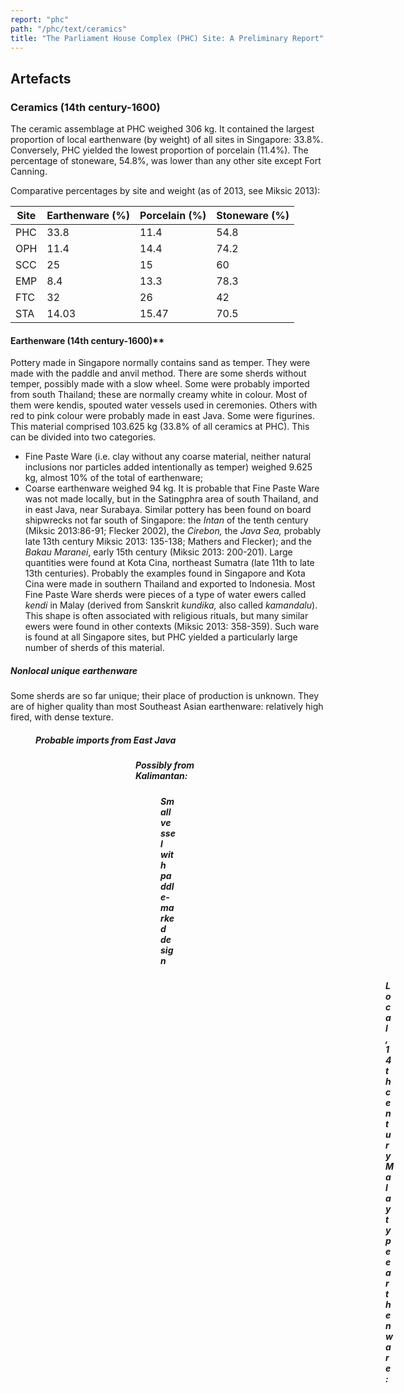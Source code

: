 ```yaml
---
report: "phc"
path: "/phc/text/ceramics"
title: "The Parliament House Complex (PHC) Site: A Preliminary Report"
---
```


## Artefacts

### Ceramics (14th century-1600)
The ceramic assemblage at PHC weighed 306 kg. It contained the largest proportion of local earthenware (by weight) of all sites in Singapore: 33.8%. Conversely, PHC yielded the lowest proportion of porcelain (11.4%). The percentage of stoneware, 54.8%, was lower than any other site except Fort Canning. 

Comparative percentages by site and weight (as of 2013, see Miksic 2013):


| Site | Earthenware (%) | Porcelain (%) | Stoneware (%) |
|----------|-----------------|---------------|---------------|
| PHC      | 33.8            | 11.4          | 54.8          |
| OPH      | 11.4            | 14.4          | 74.2          |
| SCC      | 25              | 15            | 60            |
| EMP      | 8.4             | 13.3          | 78.3          |
| FTC      | 32              | 26            | 42            |
| STA      | 14.03           | 15.47         | 70.5          |

#### Earthenware (14th century-1600)**
Pottery made in Singapore normally contains sand as temper. They were made with the paddle and anvil method. There are some sherds without temper, possibly made with a slow wheel. Some were probably imported from south Thailand; these are normally creamy white in colour. Most of them were kendis, spouted water vessels used in ceremonies. Others with red to pink colour were probably made in east Java. Some were figurines.	 
This material comprised 103.625 kg (33.8% of all ceramics at PHC). This can be divided into two categories. 
- Fine Paste Ware (i.e. clay without any coarse material, neither natural inclusions nor particles added intentionally as temper) weighed 9.625 kg, almost 10% of the total of earthenware; 
- Coarse earthenware weighed 94 kg. 
It is probable that Fine Paste Ware was not made locally, but in the Satingphra area of south Thailand, and in east Java, near Surabaya. Similar pottery has been found on board shipwrecks not far south of Singapore: the *Intan* of the tenth century (Miksic 2013:86-91; Flecker 2002), the *Cirebon,* the *Java Sea,* probably late 13th century Miksic 2013: 135-138; Mathers and Flecker); and the *Bakau Maranei*, early 15th century (Miksic 2013: 200-201). Large quantities were found at Kota Cina, northeast Sumatra (late 11th to late 13th centuries). Probably the examples found in Singapore and Kota Cina were made in southern Thailand and exported to Indonesia. 
Most Fine Paste Ware sherds were pieces of a type of water ewers called *kendi* in Malay (derived from Sanskrit *kundika,* also called *kamandalu*). This shape is often associated with religious rituals, but many similar ewers were found in other contexts (Miksic 2013: 358-359). Such ware is found at all Singapore sites, but PHC yielded a particularly large number of sherds of this material.

<!-- insert data PHC Earthenware Fine Paste 14th c-1600 PHCFPE0001-0071 -->

<!-- insert data PHC Earthenware Tempered 14th c-1600 PHCTE0001-0854 -->


##### Nonlocal unique earthenware
Some sherds are so far unique; their place of production is unknown. They are of higher quality than most Southeast Asian earthenware: relatively high fired, with dense texture.

<Figure
img="Figure-30-DSC01447-unknown-origin,-poss-India.jpg"
caption="Figure 30 Fine bodied ware, black exterior, incised crisscrossing lines. The sherd was recovered from PHC Sq 4."
/> 


##### Probable imports from East Java

<Figure
img="Figure-31-DSC05620-poss-Javanese.jpg"
caption="Figure 31 Fine Pink ware with moulded decoration."
/> 

<Figure
img="Figure-32-terracotta-head-Java.jpg"
caption="Figure 32 Terracotta clay head of figurine with iron adhesion, PHC X." 
/>

<Figure
img="Figure-33-DSC01277.jpg"
caption="Figures 33 and 34 Fine orange terracotta head, hollow, from PHC T2 IV (1)."
/> 

<Figure
img="Figure-34-DSC01278.jpg"
caption="Figures 33 and 34 Fine orange terracotta head, hollow, from PHC T2 IV (1)."
/> 

##### Possibly from Kalimantan:
<Figure
img="Figure-35-9.16-paddlemarked-sherd.jpg"
caption="Figure 35 Large jar fragment, impressed/paddle-marked design."
/>


##### Small vessel with paddle-marked design

<Figure
img="Figure-36-DSC08152.jpg"
caption="Figure 36 Fine Paste earthenware sherds with stabbed design, incised decoration and punctated circles."
/> 


<Figure
img="Figure-37-PHC-sq-12-spit3.jpg"
caption="Figure 37 Fine paste sherd with stabbed design, moulded square from PHC sq 12 spit 3."
/>

<Figure
img="Figure-38-DSC00582.jpg"
caption="Figure 38 Orange, paddle-marked, tempered earthenware sherd with designs of U-shaped loops PHC 12/13 Spit 3."
/> 

<Figure
img="Figure-39-DSC01443.jpg"
caption="Figure 39 Another example of orange, paddle-impressed tempered earthenware with U-shaped loop decoration."
/> 

<Figure
img="Figure-40-DSC00965.jpg"
caption="Figure 40 Tempered earthenware body sherd from PHC Square I Spit 4 with fine pointillistic décor."
/> 

<Figure
img="Figure-41-DSC01229.jpg"
caption="Figure 41 Orange fine tempered earthenware sherd with paddle-impressed decoration of squares and X’s, PHC Square 11 Spit 2."
/> 

<Figure
img="Figure-42-DSC01455.jpg"
caption="Figure 42 Tempered earthenware from PHC Square 11 Spit 1 bearing decoration of bird and sun motif."
/> 

<Figure
img="Figure-43-DSC01462.jpg"
caption="Figure 43 Orange tempered earthenware with paddle-marked decorations and sharp ridges from PHC T2."
/> 

<Figure
img="Figure-44-DSC04302.jpg-and-Figure-45-DSC04303.jpg"
caption="Figure 44 Hard gray earthenware bearing decoration of parallel incised lines, PHC salvage. Exterior and interior views."
/> 


##### Local, 14th century Malay type earthenware:

<Figure
img="Figure-46-DSC00560.jpg"
caption="Figure 46 Earthenware sherd containing design of incised crisscrossing lines, a possible lid, from PHC Sq 13 Spit 3."
/> 

<Figure
img="Figure-47-DSC00563-14-Spit-3.jpg"
caption="Figure 47 Orange slipped earthenware rim sherd with flange and incised lines decoration, PHC Sq. 14 Spit 3."
/> 

<Figure
img="Figure-48-DSC00818.jpg"
caption="Figure 48 Sherd with paddle-marked straight lines motif, PHC Sq 14 Spit 5."
/> 

<Figure
img="Figure-49-DSC01456.jpg"
caption="Figure 49 Flanged pot rims with stabbed décor, PHC salvage context."
/> 

<Figure
img="Figure-50-DSC04429.jpg"
caption="Figure 50 Eleven tempered paddle-marked carinated earthenware sherds."
/> 

##### Other types of earthenware:
<Figure
img="Figure-51-DSC05402.jpg"
caption="Figure 51 Find from no context: conical-shaped cup, probably a crucible; modern?"
/>

#### Chinese Ceramics (14th-20th centuries) 
This category consists of porcelain weighing 35 kg (11.4% of ceramics at PHC) and stoneware weighing 167 kg (54.8%). This data can be interpreted in several ways. Porcelain would be more likely to be found in habitation areas than in industrial zones. The high proportion of local pottery in comparison with Chinese wares at PHC is consistent with the large quantity of metal objects there: both are likely to be associated with workshops rather than residences or ceremonial districts. This is not to say that the site of PHC was poor in the variety or value of ceramics found at the site; PHC yielded examples of high-quality Chinese ware, although not as numerous as earthenware.

##### Chinese Porcelain (14th\-century)

###### Iron-Spotted *Qingbai*
One of the star pieces from PHC is a specimen of iron-spotted qingbai ware in the form of a fragment of small dish (brush washer?) with boys playing in a lotus pond (found in square T2). This is the only specimen of this unusual type of object found in Singapore until now.

<Figure
img="Figure-52-boys-2.jpg"
caption="Figures 52 and 53 Boys and lotus pond"
/> 

<Figure
img="Figure-53-boys-lotus-pond.jpg"
caption="Figures 52 and 53 Boys and lotus pond"
/> 


Other iron-spotted *qingbai* items include a tiny round lid for a bottle (not found in context), 

<Figure
img="Figure-54-DSC05279-Iron-Spotted-lid.jpg"
caption="Figure 54 Iron-spotted *qingbai* lid"
/> 
<Figure
img="Figure-55-DSC05277.jpg"
caption="Figures 55 Another iron-spotted *qingbai* lid"
/> 

Other examples include a lid for a small bottle and a rim of a small bottle with loop (no context).

###### Underglaze Copper Red*
This is another type of rare decorative porcelain made during the Yuan Dynasty. Only small items were made from this material. Examples include the body sherd (see Figure 56). The sherds are mainly small jarlets made in two parts; some were ewers with spouts.

<Figure
img="Figure-56-DSC04393-PHC-VI-1.jpg"
caption="Figure 56 Example of a copper-red porcelain sherd from PHC."
/> 


###### White Glazed Ware
The PHC assemblage included a large range of good to excellent quality white ware. White-glazed items perhaps made at Dehua or Jingdezhen include the head and torso of a young boy (Miksic 2013: 6.08). 

<Figure
img="Figure-57-6.08-PHC-head.jpg"
caption="Figure 57 White porcelain head"
/> 


<Figure
img="Figure-58-6.08-PHC-torso.jpg"
caption="Figure 58 White porcelain torso of a figurine."
/> 


Another white-glazed object is the base of a stem-cup for drinking wine (DSC01296). It is tempting but probably wrong to imagine the copper-smiths imbibing wine from porcelain stem-cups at the end of a hard day at the forge. Another small cup has a stamp with five characters (see Miksic 2013: 6.08).

<Figure
img="Figure-59-stem-cup-base-DSC01296.jpg"
caption="Figure 59 base of a white porcelain stem cup."
/> 


Other delicate white wares more closely associated with feminine than masculine taste include a *qingbai* lid for a small round container for such substances as cosmetics (Figure 60\) and a very finely-made lid for a larger covered box, probably made at Dehua (Figure 61 showing sherd recovered from Square 3 Spits 1-2). Among the enigmatic sherds which normally appear at any site from the premodern period in Singapore is a flat sherd of an unknown object with a brownish-white glaze and raised decoration consisting of thin squiggly lines (excavated from PHC 5/4, see Figure 62).

<Figure
img="Figure-60-DSC04320.jpg"
caption="Figure 60 Examples of white porcelain sherds from PHC"
/> 

<Figure
img="Figure-61-DSC04412.jpg"
caption="Figure 61 More examples of white porcelain sherds from PHC"
/> 

<Figure
img="Figure-62-DSC04401.jpg"
caption="Figure 62 Yet more examples of white porcelain sherds from PHC"
/>

<Figure
img="Figure-63-Ding-type-SQ5-Spit-0.jpg"
caption="Figure 63 Example of a Ding type ware, from PHC Sq 5, Spit 0."
/> 


###### Green Porcelain*
Most examples of this material found at PHC were made in the 14th century in Fujian or Zhejiang. There are some special pieces of this ware, but most were common bowls.

Special pieces include:

<Figure
img="Figure-64-lid.jpg"
caption="Figure 64 A jar lid with applique motifs."
/> 

<Figure
img="Figure-65-DSC01231-fish-tail-in-relief.jpg"
caption="Figure 65 Figure 65 Fish tail in relief."/>
/> 

<Figure
img="Figure-66-DSC00593-PHC018-PHC-5-spit-0.jpg"
caption="Figure 66 Flat base without foot."
/> 


Bowls: 
<Figure
img="Figure-67-DSC00948-PHC-12-s3.jpg"
caption="Figure 67 Impressed flower and leaf pattern (PHC 12 spit 3)."
/> 

###### White Ware Decorated with Underglaze Cobalt Blue Designs (blue and white porcelain)

	A few pieces of this type of ware were made in the Tang Dynasty, but this style only caught on in the export market starting around 1325\. Examples with underglaze blue decoration were relatively rare at PHC. Nevertheless, several unusually elaborate shapes were discovered there.

<Figure
img="Figure-68-PHC-sq-3-spit-0.jpg"
caption="Figure 68 Rim of “Monk’s cap” bottle PHC Sq 3 Spit 0"
/>

<Figure
img="Figure-69-DSC00024.jpg"
caption="Figure 69 Jingdezhen blue and white bowls with blackberry vines on exterior, from PHC T3 Spit 3."
/> 

<Figure
img="Figure-70-DSC01034.jpg"
caption="Figure 70 Vase bottle with restricted neck."
/> 

<Figure
img="Figure-71-PHC-bw-applique.jpg"
caption="Figure 71 Fragment with yellowish-white glaze, unique applique decoration."
/> 

<Figure
img="Figure-72-DSC01040.jpg"
caption="Figure 72 Mouth of bottle with blackberry vines."
/> 


###### Porcelain *“gacuk”*

This Indonesian word denotes sherds of Chinese porcelain, stoneware, and locally produced earthenware sherds which have been intentionally chipped to create discs. Similar items have been found at the contemporary site of Trowulan in Java. Their function(s) is (are) unknown. They may have been used as a low-level medium of exchange, or possibly as game pieces.

###### Ming Porcelain (15th Century)
Singapore was an important part of the Melakan thalassocracy. It appears in the *Malay Annals* (Raffles MS 18 recension) as the home of the greatest Malay hero, Hang Tuah (who was transformed into a Bugis noble from South Sulawesi in the later Shellabear recension). Portuguese sources also refer to a great warrior without giving his name. After the fall of Melaka, he returned to his home in Singapore (Miksic 2013: 146, 153, 160, 196). 
Sites with early Ming porcelain are rare. Roxana Brown referred to the Ming Gap as a period beginning in 1368 when Chinese ceramics become rare, both on land and in sites underwater. This scarcity reached its maximum in the mid to late 15th century. Thereafter the supply of porcelain began to increase, but only returned to its former level after 1567, when the Ming ban on foreign trade was lifted. (Miksic 2013: 198, 208, 400). Singapore is one of the rare places where 15th\-century porcelain has been found in relatively large quantity. It is difficult to distinguish early Ming white porcelain from late Yuan examples, but at PHC, one of the more interesting examples of 15th\-century Chinese porcelain is a small white cup with a Chinese stamp on the base (Miksic 2013: 6.08). 
Early Ming blue and white ware on the other hand is easier to date. Examples of this ware at PHC are numerous (although no statistics are yet available). Most of the examples identified at this time are small bowls. Two unique sherds, a base and a body sherd, form part of a large bowl. The material and designs are significantly inferior to the other Ming sherds from PHC. This vessel clearly comes from another kiln site, probably located in Fujian.

Examples: 
<Figure
img="Figure-73-DSC01040.jpg"
caption="Figures 73 Example of Ming Blue and White porcelain"
/>

<Figure
img="Figure-74-PHC-BW-MING-T2.jpg"
caption="Figure 74 Example of Ming Blue and White porcelain."
/>

<Figure
img="Figure-75-PHC-BW-MING-032-DTAIL.jpg"
caption="Figure 75 Example of Ming Blue and White porcelain."
/>

<Figure
img="Figure-76-DSC05268.jpg"
caption="Figure 76 Example of Ming Blue and White porcelain."/>

<Figure
img="Figure-77-DSC05270-character.jpg"
caption="Figure 77 Example of Ming Blue and White porcelain."/>



One very fine sherd once formed part of a small bottle. Its decoration combines underglaze iron spots with overglaze enamel. Some fragments of yellow enamel still remain; others have left “ghosts” behind which were probably green, suggesting leaves and vines.

###### Chinese Stoneware (14th century-1600)
Usually comprising storage jars and other utilitarian vessels, they mainly consist of two types: buff and brittle ware. Buff ware is mainly associated with Guangdong, whereas brittle ware is known from Fujian. 
Buff ware was mainly used for utilitarian objects such as jars and basins. Glazes were mainly light brown to green. Lugs for tying lids to jars were modelled to resemble dragons. One example (Figure 78\) also bore incised decoration. Chinese characters were sometimes stamped between the lugs; these may have been meant to identify specific shops. Sometimes the potters carved a design through the glaze to create a contrasting pattern.

<Figure
img="Figure-78-DSC05234-PHC-0-buff.jpg"
caption="Figure 78 Buff stoneware sherd with lug from PHC salvage"
/> 

<Figure
img="Figure-79-DSC00975-spit-0.jpg"
caption="Figure 79 Buff stoneware sherd with lug and stamped character."
/> 

Brittle ware jars are less common. Brittle ware bottles however are quite numerous. They were probably designed to contain mercury (Treloar 1974). Numerous examples have been found in Singapore, including a cache of a dozen unbroken examples at OPH (Miksic 2013: 315-318; “mercury jars” from OPH). Mercury is a volatile metal and is rarely preserved in archaeological sites, so proof that these bottles functioned as containers for mercury is inferred from their form. They are plain but sturdy vessels and were reused for many purposes. One example found at PHC (Figure 80; from PHC IV/4) still contains calcium. It was probably obtained from grinding shells of molluscs. This practice is still practised today in the Straits of Melaka, where the lime thus produced is mixed with other condiments as part of the popular pastime of betel chewing (the name is taken from the leaf which is used as a wrapper).

<Figure
img="Figure-80-DSC01273.jpg"
caption="Figure 80 Base of mercury jar."
/> 

One sherd of a jar has *sgraffiato* decoration created by carving a linear design through the brown glaze, revealing the light buff clay beneath it. 

<Figure
img="Figure-81-DSC01450.jpg"
caption="Figure 81 stoneware sherd with *sgraffiato* decoration."
/> 

#### Thai Stoneware (15th\-16th century)
This sherd is part of the lower half of a covered box. It was made in Sawankhalok in the 15th century (see Figure 82, sherd from PHC Sq 2 Spit 1).

<Figure
img="Figure-82-DSC05213-Sukhothai-II-1.jpg"
caption="Figure 82 Sukhothai ware from PHC Sq 2 Spit 1."
/> 


#### Vietnamese Glazed Ware (15th\-16th century)
During the 15th century, when very few Chinese ceramics were exported, kilns in north Vietnam produced good quality ware decorated with cobalt blue. This ware was exported to many parts of Southeast Asia.

<Figure
img="Figure-83-Vietnamese-sancai-enamel-PHC-0.jpg"
caption="Figure 83 Lid of a covered box, *sancai* (three-colour) ware."
/> 

<Figure
img="Figure-84-Vietnamese-blue-and-white-base.jpg"
caption="Figure 84 Base of a covered box PHC Sq 1, Spit 1."
/> 


#### Unknown Wares (14th century-1600)

<Figure
img="Figure-85-DSC01370..jpg"
caption="Figure 85 Eleven fragments of unknown origin, possibly Middle Eastern, green, brown, yellow glaze: from PHC Sq 4, Spits 2-3."
/> 

<Figure
img="Figure-86-lead-green-bird-wing-DSC04460-E3-spit-1.jpg"
caption="Figure 86 Lead green fragment of a bird image, from PHC E3 Spit 1."
/> 

<Figure
img="Figure-87-DSC04423-black-on-green.jpg"
caption="Figure 87 Black motif painted on green background, from PHC Sq 3 Spit 2."
/> 


*Middle Eastern?*
<Figure
img="Figure-88-DSC01353.jpg"
caption="Figure 88 Probably of Middle Eastern origin."
/> 

One sherd may have come from Persia. It has a pink biscuit which once had a black and green painted design, which has partially flaked off, from PHC SQ 12-13 Spit 1+2.

<Figure
img="Figure-89-DSC01322.jpg"
caption="Figure 89 Persian sherd from PHC."
/> 


### Ceramics (19th\-20th century)** 
#### Chinese Ceramics (19th\-20th century) 
##### Chinese Porcelain* 
	Examples of 19th\-20th century Chinese porcelain comprises Qing dynasty wares, such as blue and white, enamelware, and polychrome ware etc:

<Figure
img="Figure-90-DSC05300-wood-block-printed.jpg"
caption="Figure 90 Qing-dynasty blue and white porcelain sherds (wood block printed)."
/> 


<Figure
img="Figure-91-DSC05304-19c-enamel.jpg"
caption="Figure 91 Example of 19th\-century enamel ware."
/> 

<Figure
img="Figure-92-DSC05308-19c-polychrome.jpg"
caption="Figure 92 Example of 19th\-century polychrome porcelain."
/> 

<Figure
img="Figure-93-DSC05329-White-lid.jpg"
caption="Figure 93 Example of a white Chinese porcelain lid, late 19th-early 20th century."
/>

##### Chinese Stoneware
Brown-glazed stoneware vessel with handles in the shape of fish.

#### European Ceramics (19th\-20th century)*
Two pipes made for smoking tobacco were discovered. One bears the imprint “Davidson Glasgow”. 

<Figure
img="Figure-94-DSC04306.jpg"
caption="Figures 94 and 95 European clay pipes"
/> 

<Figure
img="Figure-95-DSC04307.jpg"
caption="Figures 94 and 95 European clay pipes"
/> 


The other has no inscription, but has milling marks along the rim of the bowl. Another artefact consists of the neck and rim of a bottle, probably for ginger beer. It has a creamy white body covered by a light brown glaze. A section of copper wire wound around the neck was used to keep a cork in place.

<Figure
img="Figure-96-stoneware-bottle-with-wire.jpg"
caption="Figure 96 stoneware bottle with wire."
/>

Other examples:

<Figure
img="Figure-97-DSC05331-PHC-0-gaudy-Dutch.jpg"
caption="Figures 97-99 Examples of Gaudy Dutch blue transfer-printed, and red transfer printed wares."
/>


<Figure
img="Figure-98-DSC05346-PHC-0.jpg"
caption="Figures 97-99 Examples of Gaudy Dutch blue transfer-printed, and red transfer printed wares."
/>

<Figure
img="Figure-99-DSC05348-PHC-0.jpg"
caption="Figures 97-99 Examples of Gaudy Dutch blue transfer-printed, and red transfer printed wares."
/>